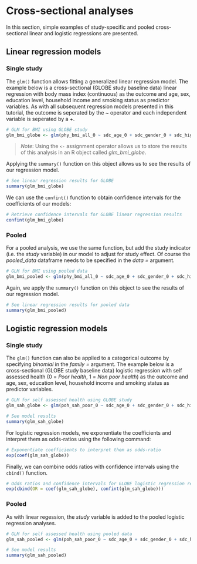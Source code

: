 # Cross-sectional analyses {#cross-sectional}
In this section, simple examples of study-specific and pooled cross-sectional linear and logistic regressions are presented.

## Linear regression models
### Single study
The `glm()` function allows fitting a generalized linear regression model. The example below is a cross-sectional (GLOBE study baseline data) linear regression with body mass index (continuous) as the outcome and age, sex, education level, household income and smoking status as predictor variables. As with all subsequent regression models presented in this tutorial, the outcome is seperated by the *~* operator and each independent variable is seperated by a *+*. 
```r
# GLM for BMI using GLOBE study
glm_bmi_globe <- glm(phy_bmi_all_0 ~ sdc_age_0 + sdc_gender_0 + sdc_highest_edu_0 + sdc_income_0 + lsb_smk_status_0, family = gaussian, data = globe_data)
```

>*Note*: Using the `<-` assignment operator allows us to store the results of this analysis in an R object called *glm_bmi_globe*. 

Applying the `summary()` function on this object allows us to see the results of our regression model. 
```r
# See linear regression results for GLOBE
summary(glm_bmi_globe)
```

We can use the `confint()` function to obtain confidence intervals for the coefficients of our models:
```r
# Retrieve confidence intervals for GLOBE linear regression results
confint(glm_bmi_globe)
```


### Pooled
For a pooled analysis, we use the same function, but add the study indicator (i.e. the *study* variable) in our model to adjust for study effect. Of course the *pooled_data* dataframe needs to be specified in the _data =_ argument.
```r
# GLM for BMI using pooled data
glm_bmi_pooled <- glm(phy_bmi_all_0 ~ sdc_age_0 + sdc_gender_0 + sdc_highest_edu_0 + sdc_income_0 + lsb_smk_status_0 + study, family = gaussian, data = pooled_data)
```

Again, we apply the `summary()` function on this object to see the results of our regression model. 
```r
# See linear regression results for pooled data
summary(glm_bmi_pooled)
```

## Logistic regression models
### Single study
The `glm()` function can also be applied to a categorical outcome by specifying _binomial_ in the _family =_ argument. The example below is a cross-sectional (GLOBE study baseline data) logistic regression with self assessed health (0 = _Poor health_, 1 = _Non poor health_) as the outcome and age, sex, education level, household income and smoking status as predictor variables. 
```r
# GLM for self assessed health using GLOBE study
glm_sah_globe <- glm(poh_sah_poor_0 ~ sdc_age_0 + sdc_gender_0 + sdc_highest_edu_0 + sdc_income_0 + lsb_smk_status_0, family = binomial, data = globe_data)

# See model results
summary(glm_sah_globe)
```

For logistic regression models, we exponentiate the coefficients and interpret them as odds-ratios using the following command:
```r
# Exponentiate coefficients to interpret them as odds-ratio
exp(coef(glm_sah_globe))
```

Finally, we can combine odds ratios with confidence intervals using the `cbind()` function.
```r
# Odds ratios and confidence intervals for GLOBE logistic regression results
exp(cbind(OR = coef(glm_sah_globe), confint(glm_sah_globe)))
```


### Pooled
As with linear regession, the *study* variable is added to the pooled logistic regression analyses.
```r
# GLM for self assessed health using pooled data
glm_sah_pooled <- glm(poh_sah_poor_0 ~ sdc_age_0 + sdc_gender_0 + sdc_highest_edu_0 + sdc_income_0 + lsb_smk_status_0 + study, family = binomial, data = pooled_data)

# See model results
summary(glm_sah_pooled)
```
